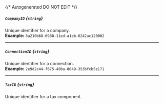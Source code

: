 {/* Autogenerated DO NOT EDIT  */}
##### `CompanyID` *{`string`}*
Unique identifier for a company.
<br/>
**Example:** `8a210b68-6988-11ed-a1eb-0242ac120002`

---
##### `ConnectionID` *{`string`}*
Unique identifier for a connection.
<br/>
**Example:** `2e9d2c44-f675-40ba-8049-353bfcb5e171`

---
##### `TaxID` *{`string`}*
Unique identifier for a tax component.

